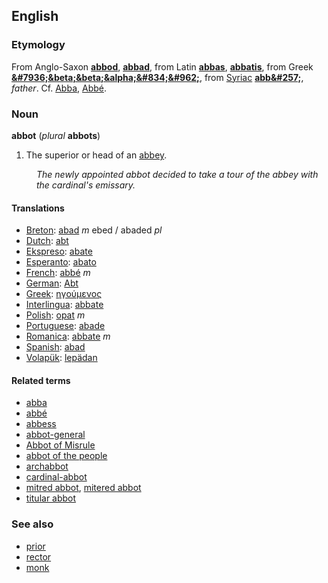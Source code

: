 ==English==
===Etymology===
From Anglo-Saxon '''[[abbod]]''', '''[[abbad]]''', from  Latin '''[[abbas]]''', '''[[abbatis]]''', from Greek '''[[&#7936;&beta;&beta;&alpha;&#834;&#962;]]''', from [[Syriac]] '''[[abb&#257;]]''',  ''father''. Cf. [[Abba]], [[Abbé]].

===Noun===
'''abbot''' (''plural'' '''abbots''')
#The superior or head of an [[abbey]].
:''The newly appointed abbot decided to take a tour of the abbey with the cardinal's emissary.''

==== Translations ====
*[[Breton]]: [[abad]] ''m'' ebed / abaded ''pl''
*[[Dutch]]: [[abt]]
*[[Ekspreso]]: [[abate]]
*[[Esperanto]]: [[abato]]
*[[French]]: [[abbé]] ''m''
*[[German]]: [[Abt]]
*[[Greek]]: [[ηγούμενος]]
*[[Interlingua]]: [[abbate]]
*[[Polish]]: [[opat]] ''m''
*[[Portuguese]]: [[abade]]
*[[Romanica]]: [[abbate]] ''m''
*[[Spanish]]: [[abad]]
*[[Volapük]]: [[lepädan]]

====Related terms====
*[[abba]]
*[[abbé]]
*[[abbess]]
*[[abbot-general]]
*[[Abbot of Misrule]]
*[[abbot of the people]]
*[[archabbot]]
*[[cardinal-abbot]]
*[[mitred abbot]], [[mitered abbot]]
*[[titular abbot]]

===See also===
*[[prior]]
*[[rector]]
*[[monk]]

<!-- These require their own pages.
===Derived phrases===
*'''Abbot of the people''': a title formerly given to one of the chief magistrates in [[Genoa]]. 
*'''Abbot of Misrule''' (or '''Lord of Misrule'''), in [[mediæval]] times, the master of [[revels]], as at [[Christmas]]; in Scotland called the [[Abbot of Unreason]]. - ''Encyclopedia Britanica'' DO NOT LIFT MATERIAL FROM COPYRIGHT SOURCES!
-->